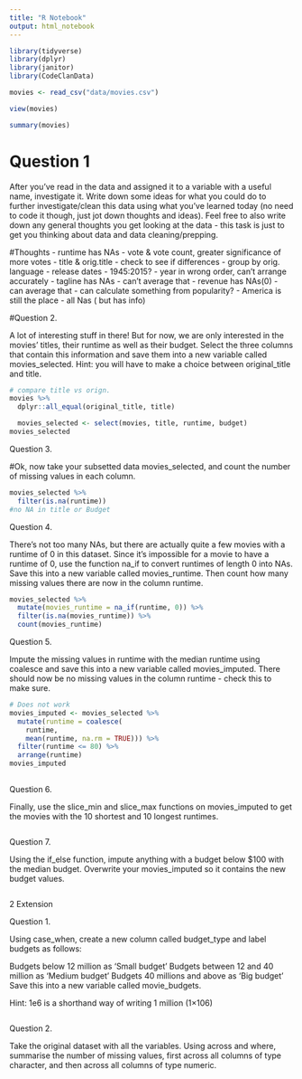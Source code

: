 ```yaml
---
title: "R Notebook"
output: html_notebook
---
```


```r
library(tidyverse)
library(dplyr)
library(janitor)
library(CodeClanData)
```

```r
movies <- read_csv("data/movies.csv")
```

```r
view(movies)
```

```r
summary(movies)
```
# Question 1

After you’ve read in the data and assigned it to a variable with a useful name, investigate it. Write down some ideas for what you could do to further investigate/clean this data using what you’ve learned today (no need to code it though, just jot down thoughts and ideas). Feel free to also write down any general thoughts you get looking at the data - this task is just to get you thinking about data and data cleaning/prepping.

#Thoughts
- runtime has NAs
- vote & vote count, greater significance of more votes
- title & orig.title - check to see if differences
- group by orig. language
 - release dates - 1945:2015? - year in wrong order, can't arrange accurately
 - tagline has NAs - can't average that
 - revenue has NAs(0) - can average that - can calculate something from popularity?
 - America is still the place - all Nas ( but has info)
 
 #Question 2.

A lot of interesting stuff in there! But for now, we are only interested in the movies’ titles, their runtime as well as their budget. Select the three columns that contain this information and save them into a new variable called movies_selected. Hint: you will have to make a choice between original_title and title.


```r
# compare title vs orign.
movies %>%
  dplyr::all_equal(original_title, title)
```

```r
  movies_selected <- select(movies, title, runtime, budget)
movies_selected

```

Question 3.

#Ok, now take your subsetted data movies_selected, and count the number of missing values in each column.

```r
movies_selected %>%
  filter(is.na(runtime))
#no NA in title or Budget

```

Question 4.

There’s not too many NAs, but there are actually quite a few movies with a runtime of 0 in this dataset. Since it’s impossible for a movie to have a runtime of 0, use the function na_if to convert runtimes of length 0 into NAs. Save this into a new variable called movies_runtime. Then count how many missing values there are now in the column runtime.

```r
movies_selected %>% 
  mutate(movies_runtime = na_if(runtime, 0)) %>% 
  filter(is.na(movies_runtime)) %>% 
  count(movies_runtime)
```


Question 5.

Impute the missing values in runtime with the median runtime using coalesce and save this into a new variable called movies_imputed. There should now be no missing values in the column runtime - check this to make sure.

```r
# Does not work
movies_imputed <- movies_selected %>%
  mutate(runtime = coalesce(
    runtime,
    mean(runtime, na.rm = TRUE))) %>% 
  filter(runtime <= 80) %>% 
  arrange(runtime)
movies_imputed
  
```


Question 6.

Finally, use the slice_min and slice_max functions on movies_imputed to get the movies with the 10 shortest and 10 longest runtimes.

```r

```


Question 7.

Using the if_else function, impute anything with a budget below $100 with the median budget. Overwrite your movies_imputed so it contains the new budget values.


```r

```




2 Extension


Question 1.

Using case_when, create a new column called budget_type and label budgets as follows:

Budgets below 12 million as ‘Small budget’
Budgets between 12 and 40 million as ‘Medium budget’
Budgets 40 millions and above as ‘Big budget’
Save this into a new variable called movie_budgets.

Hint: 1e6 is a shorthand way of writing 1 million (1×106)


```r

```


Question 2.

Take the original dataset with all the variables. Using across and where, summarise the number of missing values, first across all columns of type character, and then across all columns of type numeric.

```r

```

